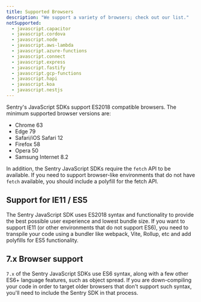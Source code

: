 ```yaml
---
title: Supported Browsers
description: "We support a variety of browsers; check out our list."
notSupported:
  - javascript.capacitor
  - javascript.cordova
  - javascript.node
  - javascript.aws-lambda
  - javascript.azure-functions
  - javascript.connect
  - javascript.express
  - javascript.fastify
  - javascript.gcp-functions
  - javascript.hapi
  - javascript.koa
  - javascript.nestjs
---
```


Sentry's JavaScript SDKs support ES2018 compatible browsers. The minimum supported browser versions are:

- Chrome 63
- Edge 79
- Safari/iOS Safari 12
- Firefox 58
- Opera 50
- Samsung Internet 8.2

In addition, the Sentry JavaScript SDKs require the `fetch` API to be available. If you need to support browser-like environments that do not have `fetch` available, you should include a polyfill for the fetch API.

## Support for IE11 / ES5

The Sentry JavaScript SDK uses ES2018 syntax and functionality to provide the best possible user experience and lowest bundle size. If you want to support IE11 (or other environments that do not support ES6), you need to transpile your code using a bundler like webpack, Vite, Rollup, etc and add polyfills for ES5 functionality.

## 7.x Browser support

`7.x` of the Sentry JavaScript SDKs use ES6 syntax, along with a few other ES6+ language features, such as object spread. If you are down-compiling your code in order to target older browsers that don't support such syntax, you'll need to include the Sentry SDK in that process.
